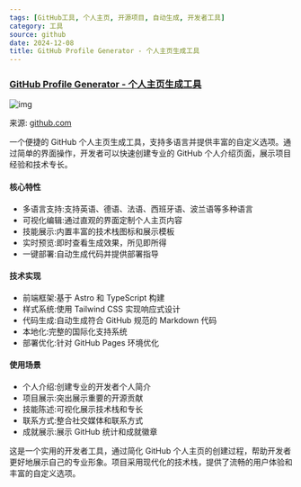 ```yaml
---
tags: [GitHub工具, 个人主页, 开源项目, 自动生成, 开发者工具]
category: 工具
source: github
date: 2024-12-08
title: GitHub Profile Generator - 个人主页生成工具
---
```


### [GitHub Profile Generator - 个人主页生成工具](https://github.com/wuyasong/github-profile-generator)

![img](https://img.mengpeng.tech/i/2024/12/07/67544c5466d18.webp)

来源: [github.com](https://github.com/wuyasong/github-profile-generator)

一个便捷的 GitHub 个人主页生成工具，支持多语言并提供丰富的自定义选项。通过简单的界面操作，开发者可以快速创建专业的 GitHub 个人介绍页面，展示项目经验和技术专长。

#### 核心特性
- 多语言支持:支持英语、德语、法语、西班牙语、波兰语等多种语言
- 可视化编辑:通过直观的界面定制个人主页内容
- 技能展示:内置丰富的技术栈图标和展示模板
- 实时预览:即时查看生成效果，所见即所得
- 一键部署:自动生成代码并提供部署指导

#### 技术实现
- 前端框架:基于 Astro 和 TypeScript 构建
- 样式系统:使用 Tailwind CSS 实现响应式设计
- 代码生成:自动生成符合 GitHub 规范的 Markdown 代码
- 本地化:完整的国际化支持系统
- 部署优化:针对 GitHub Pages 环境优化

#### 使用场景
- 个人介绍:创建专业的开发者个人简介
- 项目展示:突出展示重要的开源贡献
- 技能陈述:可视化展示技术栈和专长
- 联系方式:整合社交媒体和联系方式
- 成就展示:展示 GitHub 统计和成就徽章

这是一个实用的开发者工具，通过简化 GitHub 个人主页的创建过程，帮助开发者更好地展示自己的专业形象。项目采用现代化的技术栈，提供了流畅的用户体验和丰富的自定义选项。 